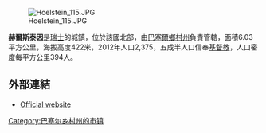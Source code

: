 [[Image:Hoelstein_115.JPG|right]]

'''赫爾斯泰因'''是[[瑞士|瑞士]]的城鎮，位於該國北部，由[[巴塞爾鄉村州|巴塞爾鄉村州]]負責管轄，面積6.03平方公里，海拔高度422米，2012年人口2,375，五成半人口信奉[[基督教|基督教]]，人口密度每平方公里394人。

==外部連結==
* [http://www.hoelstein.ch Official website] {{Wayback|url=http://www.hoelstein.ch/ |date=20150313000702 }} {{de icon}}

{{Switzerland-geo-stub}}
[[Category:巴塞尔乡村州的市镇|Category:巴塞尔乡村州的市镇]]